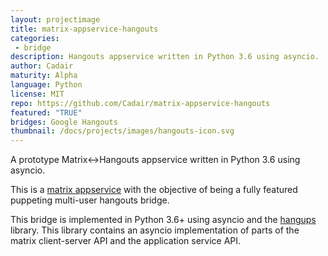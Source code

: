 ```yaml
---
layout: projectimage
title: matrix-appservice-hangouts
categories: 
 - bridge
description: Hangouts appservice written in Python 3.6 using asyncio.
author: Cadair
maturity: Alpha
language: Python
license: MIT
repo: https://github.com/Cadair/matrix-appservice-hangouts
featured: "TRUE"
bridges: Google Hangouts
thumbnail: /docs/projects/images/hangouts-icon.svg
---
```


A prototype Matrix<->Hangouts appservice written in Python 3.6 using asyncio.

This is a [matrix appservice](https://matrix.org/docs/guides/application_services.html)
with the objective of being a fully featured puppeting multi-user hangouts bridge.

This bridge is implemented in Python 3.6+ using asyncio and the
[hangups](https://github.com/tdryer/hangups) library. This library contains an
asyncio implementation of parts of the matrix client-server API and the
application service API.


